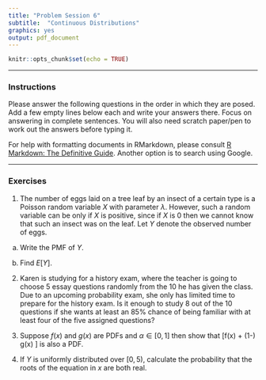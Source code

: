 ```yaml
---
title: "Problem Session 6"
subtitle:  "Continuous Distributions"
graphics: yes
output: pdf_document
---
```


```r
knitr::opts_chunk$set(echo = TRUE)

```
* * * 
### Instructions

Please answer the following questions in the order in which they are posed. Add a few empty lines below each and write your answers there. Focus on answering in complete sentences. You will also need scratch paper/pen to work out the answers before typing it.

For help with formatting documents in RMarkdown, please consult [R Markdown: The Definitive Guide](https://bookdown.org/yihui/rmarkdown/). Another option is to search using Google. 

* * *

### Exercises 

1. The number of eggs laid on a tree leaf by an insect
of a certain type is a Poisson random variable $X$ with
parameter $\lambda$. However, such a random variable
can be \emph{observed} only if $X$ is positive, since if $X$ is
0 then we cannot know that such an insect was on
the leaf. Let $Y$ denote the observed number
of eggs.

a. Write the PMF of $Y$. 

b. Find $E\left[Y \right]$.


2. Karen is studying for a history exam, where the teacher is going to choose 5 essay questions randomly from the 10 he has given the class. Due to an upcoming probability exam, she only has limited time to prepare for the history exam. Is it enough to study 8 out of the 10 questions if she wants at least an 85% chance of being familiar with at least four of the five assigned questions?

3. Suppose $f(x)$ and $g(x)$ are PDFs and $\alpha \in [0,1]$ then show that \[\alpha f(x) + (1-\alpha) g(x) \] is also a PDF. 


4. If $Y$ is uniformly distributed over $[0,5)$, calculate the probability that the roots of the equation in $x$
	\begin{align*}
		4x^2 + 4xY + Y + 2 &= 0
	\end{align*} are both real.

   \emph{Hint: The roots of the equation $ax^2+bx+c=0$ are real if the discriminant $b^2-4ac \geq 0$.}
   
 
